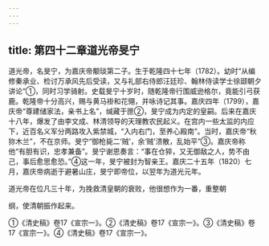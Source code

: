 ```yaml
---
---
---
```

title: 第四十二章道光帝旻宁
---



道光帝，名旻宁，为嘉庆帝颙琰第二子。生于乾隆四十七年（1782）。幼时“从编修秦承业、检讨万承风先后受读，又与礼部右侍郎汪廷珍、翰林侍读学士徐颋朝夕讲论”①，同时习学骑射。史载旻宁十岁时，随乾隆帝行围威逊格尔，竟能引弓获鹿。乾隆帝十分高兴，赐与黄马褂和花翎，并咏诗记其事。嘉庆四年（1799），嘉庆帝“尊建储家法，亲书上名”，缄藏于匣②，旻宁成为内定的皇嗣。后来在嘉庆十八年，爆发了由李文成、林清领导的天理教农民起义。在宫内一些太监的内应下，近百名义军分两路攻入紫禁城，“入内右门，至养心殿南”。当时，嘉庆帝“秋狝木兰”，不在京师。旻宁“御枪毙二‘贼’，余‘贼’溃散，乱始平”③。嘉庆帝称他“有胆有识，忠孝兼备”。旻宁谢恩奏言：“事在仓猝，又无御敌之人，势不由己，事后愈思愈恐。”④这一年，旻宁被封为智亲王。嘉庆二十五年（1820）七月，嘉庆帝病逝于避暑山庄，旻宁即帝位，以翌年为道光元年。

道光帝在位凡三十年，为挽救清皇朝的衰败，他很想作为一番，重整朝

纲，使清朝振作起来。

①《清史稿》卷17《宣宗一》。②《清史稿》卷17《宣宗一》。③《清史稿》卷17《宣宗一》。④《清史稿》卷17《宣宗一》。